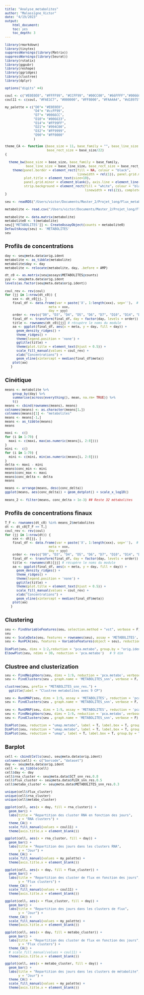 ```yaml
---
title: "Analyse_metabolites"
author: "Malassigne_Victor"
date: "4/19/2023"
output:
    html_document:
    toc: yes
    toc_depth: 3
---
```


<style type="text/css">

body{ /* Normal  */
      font-size: 12px;
  }
h1.title {
  font-size: 28px;
}
h1 { /* Header 1 */
  font-size: 18px;
}

</style>


```r
library(rmarkdown)
library(tinytex)
suppressWarnings(library(Matrix))
suppressWarnings(library(Seurat))
library(rstatix)
library(ggpubr)
library(reshape)
library(ggridges)
library(clustree)
library(dplyr)
```


```r
options("digits" =4)

coul <- c("#E0E0E0", "#FFFF99", "#CCFF99", "#00CC00", "#66FFFF","#0066CC", "#006633", "#FF99FF", "#994C00","#FF9999","#FF0000")
coul11 <- c(coul, "#FAE1C7", "#000000", "#FF8000", "#FAA4A4", "#d18975", "#2d543d", "#ff0055", "#5DA5DA", "#B276B2", "#F17CB0", "#009E73", "#F0E442", "#D55E00")  #11 couleurs en ajouter en fct du nm de SM

my_palette = c("D0"= "#E0E0E0",
               "D4"= "#ccFF99",
               "D7"= "#0066CC",
               "D10"= "#006633",
               "D14"= "#FF99FF",
               "D21"= "#994C00",
               "D32"= "#FF9999",
               "D90"= "#FF0000"
               )

theme_CA <- function (base_size = 11, base_family = "", base_line_size = base_size/22, 
                      base_rect_size = base_size/22) 
{
  
  theme_bw(base_size = base_size, base_family = base_family, 
           base_line_size = base_line_size, base_rect_size = base_rect_size) %+replace% 
    theme(panel.border = element_rect(fill = NA, colour = "black", 
                                      linewidth = rel(1)), panel.grid.major = element_blank(),
          plot.title = element_text(size=10), 
          panel.grid.minor = element_blank(), axis.line = element_line(colour = "black", linewidth = rel(1)), legend.key = element_blank(), 
          strip.background = element_rect(fill = "white", colour = "black", 
                                          linewidth = rel(2)), complete = TRUE)
}
```


```r
seu <- readRDS("/Users/victor/Documents/Master_2/Projet_long/Flux_metabo/results/seu__flux.RDS")

metabolite <- read.csv("/Users/victor/Documents/Master_2/Projet_long/Flux_metabo/data/Results_scFEA/mouse_balance_gut.csv", header = T, row.names = 1)
```

```r
metabolite <- data.matrix(metabolite)
metabolite0 <- t(metabolite)
seu[['METABOLITES']] <- CreateAssayObject(counts = metabolite0)
DefaultAssay(seu) <- 'METABOLITES'
seu
```

## Profils de concentrations
```r
day <- seu@meta.data$orig.ident
metabolite <- as_tibble(metabolite)
metabolite$day <- day
metabolite <- relocate(metabolite, day, .before = AMP)

dt_c0 <- as.matrix(seu@assays$METABOLITES@counts)
yyy <- seu@meta.data$orig.ident 
levels(as.factor(seu@meta.data$orig.ident))
```


```r
coul_rev <- rev(coul)
for (jj in 1:nrow(dt_c0)) {
    xxx <- dt_c0[jj, ] 
    final_df <- data.frame(var = paste('X', 1:length(xxx), sep=''),  # le même que plus haut
                       meta = xxx,
                       day = yyy)
    order <- rev(c("D0", "D3", "D4", "D5", "D6", "D7", "D10", "D14", "D21", "D32", "D90"))
    final_df <- transform(final_df, day = factor(day, levels = order))
    title <- rownames(dt_c0)[jj] # récupère le noms du module
    aa <- ggplot(final_df, aes(x = meta, y = day, fill = day)) +
      geom_density_ridges() +
      theme_ridges() +
      theme(legend.position = 'none') +
      ggtitle(title) +
      theme(plot.title = element_text(hjust = 0.5)) +
      scale_fill_manual(values = coul_rev) + 
      xlab("Concentrations") +
      geom_vline(xintercept = median(final_df$meta))
    plot(aa)
   }
```




## Cinétique
```r
means <- metabolite %>%
    group_by(day) %>%
    summarise(across(everything(), mean, na.rm= TRUE)) %>%
    t()
means <- cbind(rownames(means), means)
colnames(means) <- as.character(means[1,])
colnames(means)[1] <- "metabolites"
means <- means[-1,]
means <- as_tibble(means)
means

maxi <-  c()
for (i in 1:70) {
  maxi <- c(maxi, max(as.numeric(means[i, 2:8])))
}
mini <-  c()
for (i in 1:70) {
  mini <- c(mini, min(as.numeric(means[i, 2:8])))
}
delta <- maxi - mini
means$conc_min <- mini
means$conc_max <- maxi
means$conc_delta <- delta
means

means <- arrange(means, desc(conc_delta))
ggplot(means, aes(conc_delta)) + geom_dotplot() + scale_x_log10()
```

```r
means_2 <- filter(means, conc_delta > 1e-3) ## Reste 32 métabolites
```

## Profils de concentrations finaux
```r
T_F <- rownames(dt_c0) %in% means_2$metabolites
dt <- dt_c0[T_F == T,]
coul_rev <- rev(coul)
for (jj in 1:nrow(dt)) {
    xxx <- dt[jj, ] 
    final_df <- data.frame(var = paste('X', 1:length(xxx), sep=''),  # le même que plus haut
                       meta = xxx,
                       day = yyy)
    order <- rev(c("D0", "D3", "D4", "D5", "D6", "D7", "D10", "D14", "D21", "D32"))
    final_df <- transform(final_df, day = factor(day, levels = order))
    title <- rownames(dt)[jj] # récupère le noms du module
    aa <- ggplot(final_df, aes(x = meta, y = day, fill = day)) +
      geom_density_ridges() +
      theme_ridges() +
      theme(legend.position = 'none') +
      ggtitle(title) +
      theme(plot.title = element_text(hjust = 0.5)) +
      scale_fill_manual(values = coul_rev) + 
      xlab("Concentrations") +
      geom_vline(xintercept = median(final_df$meta))
    plot(aa)
   }
```



## Clustering
```r
seu <- FindVariableFeatures(seu, selection.method = "vst", verbose = F)
seu 
seu <- ScaleData(seu, features = rownames(seu), assay = 'METABOLITES', verbose = F)
seu <- RunPCA(seu, features = VariableFeatures(object = seu), reduction.name = 'pca.metabo', verbose = F)
```


```r
DimPlot(seu, dims = 1:2,reduction = "pca.metabo", group.by = "orig.ident", label = T)
ElbowPlot(seu, ndims = 30, reduction = 'pca.metabo')   # 9 dim
```


# Clustree and clusterization  
```r

seu <- FindNeighbors(seu, dims = 1:9, reduction = 'pca.metabo', verbose = F, assay = 'METABOLITES')
seu <- FindClusters(seu , graph.name = 'METABOLITES_snn', verbose = F, resolution = seq(0,1,0.1))

clustree(seu, prefix = "METABOLITES_snn_res.") +
  ggtitle(label = "Clustree metabolites avec 9 CP")

seu <- RunUMAP(seu, dims = 1:9, assay = 'METABOLITES', reduction = 'pca.metabo', reduction.name = "umap.metabo", verbose = F)
seu <- FindClusters(seu , graph.name = 'METABOLITES_snn', verbose = F, resolution = 0.3)
```


```r
seu <- RunUMAP(seu, dims = 1:9, assay = 'METABOLITES', reduction = 'pca.metabo', reduction.name = "umap.metabo", verbose = F)
seu <- FindNeighbors(seu, dims = 1:9, reduction = 'pca.metabo', verbose = F, assay = 'METABOLITES')
seu <- FindClusters(seu , graph.name = 'METABOLITES_snn', verbose = F)
```


```r
DimPlot(seu, reduction = "umap.metabo", label = T, label.box = T, group.by = "METABOLITES_snn_res.0.3")
DimPlot(seu, reduction = "umap.metabo", label = T, label.box = T, group.by = "orig.ident")
DimPlot(seu, reduction = "umap", label = T, label.box = T, group.by = "METABOLITES_snn_res.0.3")
```


## Barplot
```r
cell <- cbind(Cells(seu), seu@meta.data$orig.ident)
colnames(cell) <- c("barcode", "dataset")
day <- seu@meta.data$orig.ident
cell <- as_tibble(cell)
cell$day <- day
cell$rna_cluster <- seu@meta.data$SCT_snn_res.0.8
cell$flux_cluster <- seu@meta.data$FLUX_snn_res.0.5
cell$metabo_cluster <- seu@meta.data$METABOLITES_snn_res.0.3

unique(cell$flux_cluster)
unique(cell$rna_cluster)
unique(cell$metabo_cluster)

ggplot(cell, aes(x = day, fill = rna_cluster)) +
  geom_bar() +
  labs(title = "Repartition des cluster RNA en fonction des jours", 
       y = "RNA clusters") +
  theme_CA() +
  scale_fill_manual(values = coul11) +
  theme(axis.title.x = element_blank())

ggplot(cell, aes(x = rna_cluster, fill = day)) +
  geom_bar() +
  labs(title = "Repartition des jours dans les clusters RNA", 
       y = "Jour") +
  theme_CA() +
  scale_fill_manual(values = my_palette) +
  theme(axis.title.x = element_blank())

ggplot(cell, aes(x = day, fill = flux_cluster)) +
  geom_bar() +
  labs(title = "Repartition des cluster de flux en fonction des jours", 
       y = "Flux clusters") +
  theme_CA() +  
  scale_fill_manual(values = coul11) +
  theme(axis.title.x = element_blank())

ggplot(cell, aes(x = flux_cluster, fill = day)) +
  geom_bar() +
  labs(title = "Repartition des jours dans les clusters de flux", 
       y = "Jour") +
  theme_CA() +
  scale_fill_manual(values = my_palette) +
  theme(axis.title.x = element_blank())

ggplot(cell, aes(x = day, fill = metabo_cluster)) +
  geom_bar() +
  labs(title = "Repartition des cluster de flux en fonction des jours", 
       y = "Flux clusters") +
  theme_CA() +  
  # scale_fill_manual(values = coul11) +
  theme(axis.title.x = element_blank())

ggplot(cell, aes(x = metabo_cluster, fill = day)) +
  geom_bar() +
  labs(title = "Repartition des jours dans les clusters de métabolite", 
       y = "Jour") +
  theme_CA() +
  scale_fill_manual(values = my_palette) +
  theme(axis.title.x = element_blank())
```


















